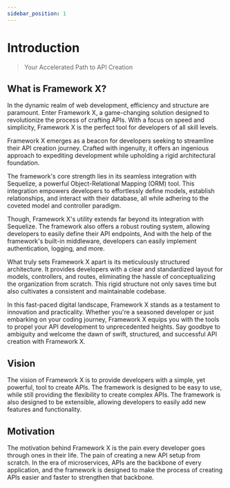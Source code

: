 ```yaml
---
sidebar_position: 1
---
```


# Introduction

> Your Accelerated Path to API Creation

## What is Framework X?

In the dynamic realm of web development, efficiency and structure are paramount. Enter Framework X, a game-changing solution designed to revolutionize the process of crafting APIs. With a focus on speed and simplicity, Framework X is the perfect tool for developers of all skill levels.

Framework X emerges as a beacon for developers seeking to streamline their API creation journey. Crafted with ingenuity, it offers an ingenious approach to expediting development while upholding a rigid architectural foundation.

The framework's core strength lies in its seamless integration with Sequelize, a powerful Object-Relational Mapping (ORM) tool. This integration empowers developers to effortlessly define models, establish relationships, and interact with their database, all while adhering to the coveted model and controller paradigm.

Though, Framework X's utility extends far beyond its integration with Sequelize. The framework also offers a robust routing system, allowing developers to easily define their API endpoints, And with the help of the framework's built-in middleware, developers can easily implement authentication, logging, and more.

What truly sets Framework X apart is its meticulously structured architecture. It provides developers with a clear and standardized layout for models, controllers, and routes, eliminating the hassle of conceptualizing the organization from scratch. This rigid structure not only saves time but also cultivates a consistent and maintainable codebase.

In this fast-paced digital landscape, Framework X stands as a testament to innovation and practicality. Whether you're a seasoned developer or just embarking on your coding journey, Framework X equips you with the tools to propel your API development to unprecedented heights. Say goodbye to ambiguity and welcome the dawn of swift, structured, and successful API creation with Framework X.

## Vision

The vision of Framework X is to provide developers with a simple, yet powerful, tool to create APIs. The framework is designed to be easy to use, while still providing the flexibility to create complex APIs. The framework is also designed to be extensible, allowing developers to easily add new features and functionality.

## Motivation

The motivation behind Framework X is the pain every developer goes through ones in their life. The pain of creating a new API setup from scratch. In the era of microservices, APIs are the backbone of every application, and the framework is designed to make the process of creating APIs easier and faster to strengthen that backbone.

<Support />
